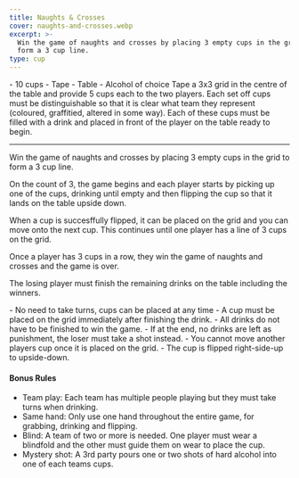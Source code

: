 ```yaml
---
title: Naughts & Crosses
cover: naughts-and-crosses.webp
excerpt: >-
  Win the game of naughts and crosses by placing 3 empty cups in the grid to
  form a 3 cup line.
type: cup
---
```


<GameHero
  cover="/BeerGoggleGames/images/naughts-and-crosses.webp"
  alt="Naughts & Crosses"
/>

<GameSection title="Equipment" icon="/BeerGoggleGames/images/liquor.webp">
-   10 cups
-   Tape
-   Table
-   Alcohol of choice
</GameSection>

<GameSection title="Setup" icon="/BeerGoggleGames/images/settings.webp">
Tape a 3x3 grid in the centre of the table and provide 5 cups each to the two players. Each set off cups must be distinguishable so that it is clear what team they represent (coloured, graffitied, altered in some way). Each of these cups must be filled with a drink and placed in front of the player on the table ready to begin.

* * *
</GameSection>

<GameSection title="Aim of the Game" icon="/BeerGoggleGames/images/target.webp">
<p>Win the game of naughts and crosses by placing 3 empty cups in the grid to form a 3 cup line.</p>
</GameSection>

<GameSection title="How to Play" icon="/BeerGoggleGames/images/question.webp">
On the count of 3, the game begins and each player starts by picking up one of the cups, drinking until empty and then flipping the cup so that it lands on the table upside down.

When a cup is succesffully flipped, it can be placed on the grid and you can move onto the next cup. This continues until one player has a line of 3 cups on the grid.

Once a player has 3 cups in a row, they win the game of naughts and crosses and the game is over.

The losing player must finish the remaining drinks on the table including the winners.
</GameSection>

<GameSection title="Rules" icon="/BeerGoggleGames/images/rules.webp">
-   No need to take turns, cups can be placed at any time
-   A cup must be placed on the grid immediately after finishing the drink.
-   All drinks do not have to be finished to win the game.
-   If at the end, no drinks are left as punishment, the loser must take a shot instead.
-   You cannot move another players cup once it is placed on the grid.
-   The cup is flipped right-side-up to upside-down.
</GameSection>

<GameSection title="Special Edition" icon="/BeerGoggleGames/images/special.webp">

<h4>Bonus Rules</h4>

-   Team play: Each team has multiple people playing but they must take turns when drinking.
-   Same hand: Only use one hand throughout the entire game, for grabbing, drinking and flipping.
-   Blind: A team of two or more is needed. One player must wear a blindfold and the other must guide them on wear to place the cup.
-   Mystery shot: A 3rd party pours one or two shots of hard alcohol into one of each teams cups.
</GameSection>

<ShareButtons title="Naughts & Crosses" />

<FeedbackCard>
</FeedbackCard>
